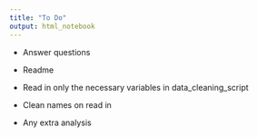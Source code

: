 ```yaml
---
title: "To Do"
output: html_notebook
---
```


* Answer questions

* Readme

* Read in only the necessary variables in data_cleaning_script

* Clean names on read in

* Any extra analysis